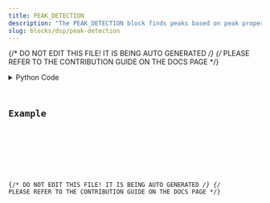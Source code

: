 ```yaml
---
title: PEAK_DETECTION
description: "The PEAK_DETECTION block finds peaks based on peak properties."
slug: blocks/dsp/peak-detection
---
```


{/* DO NOT EDIT THIS FILE! IT IS BEING AUTO GENERATED */}
{/* PLEASE REFER TO THE CONTRIBUTION GUIDE ON THE DOCS PAGE */}


<PythonDocsDisplay docstring={docstring} />
<details>
<summary>Python Code</summary>



<Code code={pythonCode} lang="py" wrap theme="dracula" />

[Find this Flojoy Block on GitHub](https://github.com/flojoy-ai/blocks/blob/main/blocks/DSP/PEAK_DETECTION/PEAK_DETECTION.py)

</details>

## Example


<GetHelpWidget />


<AppDisplay app={app} blockName="PEAK_DETECTION" client:visible />


<Example />

{/* DO NOT EDIT THIS FILE! IT IS BEING AUTO GENERATED */}
{/* PLEASE REFER TO THE CONTRIBUTION GUIDE ON THE DOCS PAGE */}
